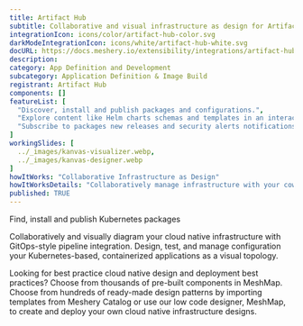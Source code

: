 ---
title: Artifact Hub
subtitle: Collaborative and visual infrastructure as design for Artifact Hub
integrationIcon: icons/color/artifact-hub-color.svg
darkModeIntegrationIcon: icons/white/artifact-hub-white.svg
docURL: https://docs.meshery.io/extensibility/integrations/artifact-hub
description: 
category: App Definition and Development
subcategory: Application Definition & Image Build
registrant: Artifact Hub
components: []
featureList: [
  "Discover, install and publish packages and configurations.",
  "Explore content like Helm charts schemas and templates in an interactive way.",
  "Subscribe to packages new releases and security alerts notifications, via email or webhooks."
]
workingSlides: [
  ../_images/kanvas-visualizer.webp,
  ../_images/kanvas-designer.webp
]
howItWorks: "Collaborative Infrastructure as Design"
howItWorksDetails: "Collaboratively manage infrastructure with your coworkers synchronously sharing the same designs."
published: TRUE
---
<p>
Find, install and publish Kubernetes packages
</p>
<p>
    Collaboratively and visually diagram your cloud native infrastructure with GitOps-style pipeline integration. Design, test, and manage configuration your Kubernetes-based, containerized applications as a visual topology.
</p>
<p>
    Looking for best practice cloud native design and deployment best practices? Choose from thousands of pre-built components in MeshMap. Choose from hundreds of ready-made design patterns by importing templates from Meshery Catalog or use our low code designer, MeshMap, to create and deploy your own cloud native infrastructure designs.
</p>
